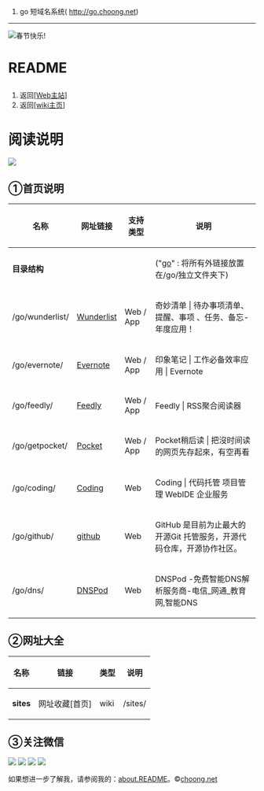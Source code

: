 # go 短域名系统( http://go.choong.net)
--------------

<img src="https://www.google.com/logos/doodles/2015/holidays-2015-day-3-6399865393250304-hp2x.jpg" alt="春节快乐!" href="https://www.google.com/search?q=%E6%98%A5%E8%8A%82"/>

<h1>README</h1>
# 返回[http://choong.net [Web主站]]
# 返回[http://go.choong.net/README.wiki [wiki主页]]
= =

= 阅读说明 =

<img src="/images/daohang.jpg"/>

== ①首页说明 ==

{|
! 名称 !! 网址链接 !! 支持类型 !! 说明
|-
| '''目录结构''' || &nbsp; || &nbsp; ||  ("[http://go.choong.net go]" : 将所有外链接放置在/go/独立文件夹下)
|-
|  /go/wunderlist/ ||[https://www.wunderlist.com/zh/ Wunderlist] || Web / App || 奇妙清单 | 待办事项清单、提醒、事项 、任务、备忘- 年度应用！
|-
|  /go/evernote/ ||[https://evernote.com/intl/zh-cn/ Evernote] || Web / App || 印象笔记 | 工作必备效率应用 | Evernote
|-
|  /go/feedly/ ||[https://feedly.com/ Feedly] || Web / App || Feedly | RSS聚合阅读器
|-
|  /go/getpocket/ ||[https://getpocket.com/ Pocket] || Web / App || Pocket稍后读 | 把沒时间读的网页先存起來，有空再看
|-
|  /go/coding/ ||[https://coding.net/u/choong Coding] || Web || Coding | 代码托管 项目管理 WebIDE 企业服务
|-
|  /go/github/ ||[https://github.com/inchoong github] || Web || GitHub 是目前为止最大的开源Git 托管服务，开源代码仓库，开源协作社区。
|-
|  /go/dns/ ||[https://www.dnspod.cn/ DNSPod] || Web || DNSPod -免费智能DNS解析服务商-电信_网通_教育网,智能DNS
|}


 
== ②网址大全==

{|
! 名称 !! 链接 !! 类型 !! 说明
|-
| '''sites''' ||网址收藏[首页] || wiki || /sites/
|}

== ③关注微信==

<img src="https://img.shields.io/badge/有理想-+1-brightgreen.svg"/>
<img src="https://img.shields.io/badge/爱学习-+1-brightgreen.svg"/>
<img src="https://img.shields.io/badge/颜值高-+1-brightgreen.svg"/>
<img src="https://img.shields.io/badge/实力派-+1-brightgreen.svg"/>

如果想进一步了解我，请参阅我的：[http://about.choong.net about.README]。&copy;[http://choong.net choong.net]


